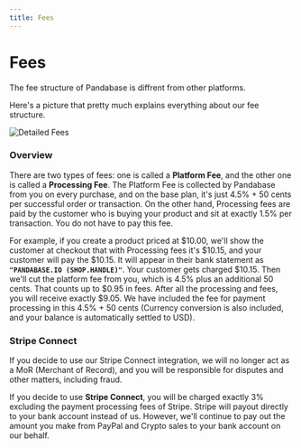 ```yaml
---
title: Fees
---
```


# Fees

The fee structure of Pandabase is diffrent from other platforms.

Here's a picture that pretty much explains everything about our fee structure.

![Detailed Fees](/assets/fees-detailed.png)

### Overview

There are two types of fees: one is called a **Platform Fee**, and the other one
is called a **Processing Fee**. The Platform Fee is collected by Pandabase from
you on every purchase, and on the base plan, it's just 4.5% + 50 cents per
successful order or transaction. On the other hand, Processing fees are paid by
the customer who is buying your product and sit at exactly 1.5% per transaction.
You do not have to pay this fee.

For example, if you create a product priced at $10.00, we'll show the customer
at checkout that with Processing fees it's $10.15, and your customer will pay
the $10.15. It will appear in their bank statement as
**`"PANDABASE.IO (SHOP.HANDLE)"`**. Your customer gets charged $10.15. Then
we'll cut the platform fee from you, which is 4.5% plus an additional 50 cents.
That counts up to $0.95 in fees. After all the processing and fees, you will
receive exactly $9.05. We have included the fee for payment processing in this
4.5% + 50 cents (Currency conversion is also included, and your balance is
automatically settled to USD).

### Stripe Connect

If you decide to use our Stripe Connect integration, we will no longer act as a
MoR (Merchant of Record), and you will be responsible for disputes and other
matters, including fraud.

If you decide to use **Stripe Connect**, you will be charged exactly 3%
excluding the payment processing fees of Stripe. Stripe will payout directly to
your bank account instead of us. However, we'll continue to pay out the amount
you make from PayPal and Crypto sales to your bank account on our behalf.
